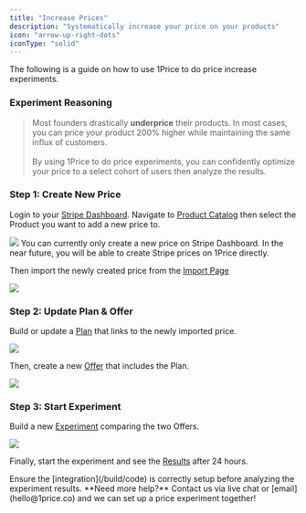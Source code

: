 ```yaml
---
title: "Increase Prices"
description: "Systematically increase your price on your products"
icon: "arrow-up-right-dots"
iconType: "solid"
---
```


The following is a guide on how to use 1Price to do price increase experiments.

### Experiment Reasoning

> Most founders drastically **underprice** their products. In most cases, you can price your product 200% higher while maintaining the same influx of customers. <br/> <br/> By using 1Price to do price experiments, you can confidently optimize your price to a select cohort of users then analyze the results.

### Step 1: Create New Price

Login to your [Stripe Dashboard](https://dashboard.stripe.com/dashboard). Navigate to [Product Catalog](https://dashboard.stripe.com/products) then select the Product you want to add a new price to.

<Frame>
  <img src="/images/StripeProduct.png" style={{ borderRadius: "0.5rem" }} />
</Frame>

<Note>
  You can currently only create a new price on Stripe Dashboard. In the near
  future, you will be able to create Stripe prices on 1Price directly.
</Note>

Then import the newly created price from the [Import Page](https://app.1price.co/import)

<Frame>
  <img src="/images/ImportIncrease.png" style={{ borderRadius: "0.5rem" }} />
</Frame>

### Step 2: Update Plan & Offer

Build or update a [Plan](/build/plans) that links to the newly imported price.

<Frame>
  <img src="/images/PlanIncrease.png" style={{ borderRadius: "0.5rem" }} />
</Frame>

Then, create a new [Offer](/build/offers) that includes the Plan.

<Frame>
  <img src="/images/OfferIncrease.png" style={{ borderRadius: "0.5rem" }} />
</Frame>

### Step 3: Start Experiment

Build a new [Experiment](/build/firstExp) comparing the two Offers.

<Frame>
  <img src="/images/StartExperiment.png" style={{ borderRadius: "0.5rem" }} />
</Frame>

Finally, start the experiment and see the [Results](/build/results) after 24 hours.

<Warning>
  Ensure the [integration](/build/code) is correctly setup before analyzing the
  experiment results.
</Warning>

<Tip>
  **Need more help?** Contact us via live chat or [email](hello@1price.co) and
  we can set up a price experiment together!
</Tip>

